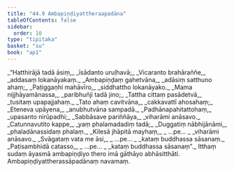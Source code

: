 ```yaml
---
title: "44.9 Ambapiṇḍiyattheraapadāna"
tableOfContents: false
sidebar:
  order: 10
type: "tipitaka"
basket: "su"
book: "ap1"
---
```



<DynamicBreadcrumb />

<Division number="72" book="ap1">

<Paragraph number="5751" type="verses" book="ap1">
_“Hatthirājā tadā āsiṃ,_  
_īsādanto uruḷhavā;_  
_Vicaranto brahāraññe,_  
_addasaṃ lokanāyakaṃ._  

</Paragraph>

</Division>
<Division number="73" book="ap1">

<Paragraph number="5752" type="verses" book="ap1">
_Ambapiṇḍaṃ gahetvāna,_  
_adāsiṃ satthuno ahaṃ;_  
_Paṭiggaṇhi mahāvīro,_  
_siddhattho lokanāyako._  

</Paragraph>

</Division>
<Division number="74" book="ap1">

<Paragraph number="5753" type="verses" book="ap1">
_Mama nijjhāyamānassa,_  
_paribhuñji tadā jino;_  
_Tattha cittaṃ pasādetvā,_  
_tusitaṃ upapajjahaṃ._  

</Paragraph>

</Division>
<Division number="75" book="ap1">

<Paragraph number="5754" type="verses" book="ap1">
_Tato ahaṃ cavitvāna,_  
_cakkavattī ahosahaṃ;_  
_Eteneva upāyena,_  
_anubhutvāna sampadā._  

</Paragraph>

</Division>
<Division number="76" book="ap1">

<Paragraph number="5755" type="verses" book="ap1">
_Padhānapahitattohaṃ,_  
_upasanto nirūpadhi;_  
_Sabbāsave pariññāya,_  
_viharāmi anāsavo._  

</Paragraph>

</Division>
<Division number="77" book="ap1">

<Paragraph number="5756" type="verses" book="ap1">
_Catunnavutito kappe,_  
_yaṃ phalamadadiṃ tadā;_  
_Duggatiṃ nābhijānāmi,_  
_phaladānassidaṃ phalaṃ._  

</Paragraph>

</Division>
<Division number="78" book="ap1">

<Paragraph number="5757" type="verses" book="ap1">
_Kilesā jhāpitā mayhaṃ,_  
_ …pe… _  
_viharāmi anāsavo._  

</Paragraph>

</Division>
<Division number="79" book="ap1">

<Paragraph number="5758" type="verses" book="ap1">
_Svāgataṃ vata me āsi,_  
_ …pe… _  
_kataṃ buddhassa sāsanaṃ._  

</Paragraph>

</Division>
<Division number="80" book="ap1">

<Paragraph number="5759" type="verses" book="ap1">
_Paṭisambhidā catasso,_  
_ …pe… _  
_kataṃ buddhassa sāsanaṃ”._  

</Paragraph>

<Paragraph number="5760" book="ap1">
Itthaṃ sudaṃ āyasmā ambapiṇḍiyo thero imā gāthāyo abhāsitthāti.

</Paragraph>
</Division>

<Paragraph number="5761" type="center" book="ap1">
Ambapiṇḍiyattherassāpadānaṃ navamaṃ.
</Paragraph>